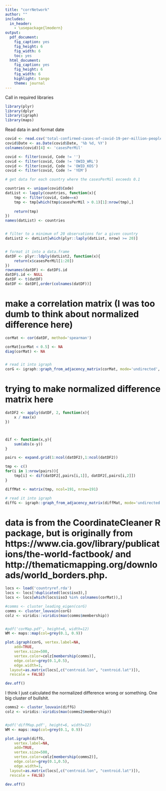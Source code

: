```yaml
---
title: "corrNetwork"
author: ""
includes:
  in_header:
    - \usepackage{lmodern}
output:
  pdf_document:
    fig_caption: yes
    fig_height: 6
    fig_width: 6
    toc: yes
  html_document:
    fig_caption: yes
    fig_height: 6
    fig_width: 6
    highlight: tango
    theme: journal
---
```







Call in required libraries

```r

library(plyr)
library(dplyr
library(igraph)
library(maps)

```



Read data in and format date 

```r

covid <- read.csv('total-confirmed-cases-of-covid-19-per-million-people.csv')
covid$Date <- as.Date(covid$Date, '%b %d, %Y')
colnames(covid)[4] <- 'casesPerMil'

covid <- filter(covid, Code != '')
covid <- filter(covid, Code != 'OWID_WRL')
covid <- filter(covid, Code != 'OWID_KOS')
covid <- filter(covid, Code != 'YEM')

```





```r

# get data for each country where the casesPerMil exceeds 0.1

countries <- unique(covid$Code)
datList <- lapply(countries, function(x){
	tmp <- filter(covid, Code==x)
	tmp <- tmp[which(tmp$casesPerMil > 0.1)[1]:nrow(tmp),]
	
	return(tmp)
})
names(datList) <- countries


# filter to a minimum of 20 observations for a given country
datList2 <- datList[which(plyr::laply(datList, nrow) >= 20)]


# format it into a data.frame
datDF <- plyr::ldply(datList2, function(x){
	return(x$casesPerMil[1:20])
})
rownames(datDF) <- datDF$.id
datDF$.id <- NULL
datDF <- t(datDF)
datDF <- datDF[,order(colnames(datDF))]

```







# make a correlation matrix (I was too dumb to think about normalized difference here)

```r

corMat <- cor(datDF, method='spearman')

corMat[corMat < 0.5] <- NA
diag(corMat) <- NA


# read it into igraph
corG <- igraph::graph_from_adjacency_matrix(corMat, mode='undirected', weighted=TRUE)

```



# trying to make normalized difference matrix here

```r

datDF2 <- apply(datDF, 2, function(x){
	x / max(x)
})



dif <- function(x,y){
	sum(abs(x-y))
}

pairs <- expand.grid(1:ncol(datDF2),1:ncol(datDF2))

tmp <- c()
for(i in 1:nrow(pairs)){
	tmp[i] <- dif(datDF2[,pairs[i,1]], datDF2[,pairs[i,2]])
}

diffMat <- matrix(tmp, ncol=191, nrow=191)

# read it into igraph
diffG <- igraph::graph_from_adjacency_matrix(diffMat, mode='undirected', weighted=TRUE)

```




# data is from the CoordinateCleaner R package, but is originally from https://www.cia.gov/library/publications/the-world-factbook/ and http://thematicmapping.org/downloads/world_borders.php.


```r

locs <- load('countryref.rda')
locs <- locs[!duplicated(locs$iso3),]
locs <- locs[which(locs$iso3 %in% colnames(corMat)),]

```













```r

#comms <- cluster_leading_eigen(corG)
comms <- cluster_louvain(corG)
colz <- viridis::viridis(max(comms$membership))


#pdf('corMap.pdf', height=6, width=12)
WM <- maps::map(col=grey(0.1, 0.9))

plot.igraph(corG, vertex.label=NA, 
	add=TRUE, 
	vertex.size=500, 
	vertex.color=colz[membership(comms)],
	edge.color=grey(0.1,0.5),
	edge.width=1,
  layout=as.matrix(locs[,c("centroid.lon", "centroid.lat")]),
  rescale = FALSE)

dev.off()

```












I think I just calculated the normalized difference wrong or something. One big cluster of bullshit.

```r

comms2 <- cluster_louvain(diffG)
colz <- viridis::viridis(max(comms2$membership))


#pdf('diffMap.pdf', height=6, width=12)
WM <- maps::map(col=grey(0.1, 0.9))

plot.igraph(diffG, 
	vertex.label=NA, 
	add=TRUE, 
	vertex.size=500, 
	vertex.color=colz[membership(comms2)],
	edge.color=grey(0.1,0.5),
	edge.width=1,
  layout=as.matrix(locs[,c("centroid.lon", "centroid.lat")]),
  rescale = FALSE)

dev.off()

```





